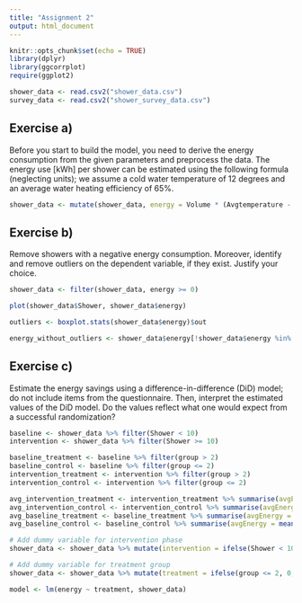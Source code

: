 ```yaml
---
title: "Assignment 2"
output: html_document
---
```


```r
knitr::opts_chunk$set(echo = TRUE)
library(dplyr)
library(ggcorrplot)
require(ggplot2)

shower_data <- read.csv2("shower_data.csv")
survey_data <- read.csv2("shower_survey_data.csv")
```

## Exercise a)

Before you start to build the model, you need to derive the energy consumption
from the given parameters and preprocess the data. The energy use [kWh] per
shower can be estimated using the following formula (neglecting units); we
assume a cold water temperature of 12 degrees and an average water heating
efficiency of 65%.

```r
shower_data <- mutate(shower_data, energy = Volume * (Avgtemperature - 12/0.65) * (4.184 / 3600))
```

## Exercise b)

Remove showers with a negative energy consumption. Moreover,
identify and remove outliers on the dependent variable, if they exist.
Justify your choice.

```r
shower_data <- filter(shower_data, energy >= 0)

plot(shower_data$Shower, shower_data$energy)

outliers <- boxplot.stats(shower_data$energy)$out

energy_without_outliers <- shower_data$energy[!shower_data$energy %in% boxplot.stats(shower_data$energy)$out]
```

## Exercise c)

Estimate the energy savings using a difference-in-difference (DiD)
model; do not include items from the questionnaire. Then, interpret
the estimated values of the DiD model. Do the values reflect what one
would expect from a successful randomization?

```r
baseline <- shower_data %>% filter(Shower < 10)
intervention <- shower_data %>% filter(Shower >= 10)

baseline_treatment <- baseline %>% filter(group > 2)
baseline_control <- baseline %>% filter(group <= 2)
intervention_treatment <- intervention %>% filter(group > 2)
intervention_control <- intervention %>% filter(group <= 2)

avg_intervention_treatment <- intervention_treatment %>% summarise(avgEnergy = mean(energy))
avg_intervention_control <- intervention_control %>% summarise(avgEnergy = mean(energy))
avg_baseline_treatment <- baseline_treatment %>% summarise(avgEnergy = mean(energy))
avg_baseline_control <- baseline_control %>% summarise(avgEnergy = mean(energy))

# Add dummy variable for intervention phase
shower_data <- shower_data %>% mutate(intervention = ifelse(Shower < 10, 0, ifelse(Shower >= 10, 1, NA)))

# Add dummy variable for treatment group
shower_data <- shower_data %>% mutate(treatment = ifelse(group <= 2, 0, ifelse(group > 2, 1, NA)))

model <- lm(energy ~ treatment, shower_data)
```
